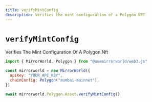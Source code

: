 ```yaml
---
title: verifyMintConfig
description: Verifies the mint configuration of a Polygon NFT
---
```


# `verifyMintConfig`

Verifies The Mint Configuration Of A Polygon Nft

```js
import { MirrorWorld, Polygon } from "@usemirrorworld/web3.js"

const mirrorworld = new MirrorWorld({
  apiKey: "YOUR_API_KEY",
  chainConfig: Polygon("mumbai-mainnet"),
})

await mirrorworld.Polygon.Asset.verifyMintConfig()
```
